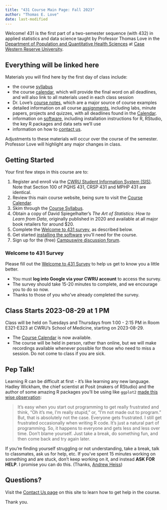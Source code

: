 ```yaml
---
title: "431 Course Main Page: Fall 2023"
author: "Thomas E. Love"
date: last-modified
---
```


Welcome! 431 is the first part of a two-semester sequence (with 432) in applied statistics and data science taught by Professor Thomas Love in the [Department of Population and Quantitative Health Sciences](https://case.edu/medicine/pqhs/) at [Case Western Reserve University](https://case.edu/).

## Everything will be linked here

Materials you will find here by the first day of class include:

-   the course [syllabus](https://thomaselove.github.io/431-syllabus-2023/)
-   the course [calendar](calendar.qmd), which will provide the final word on all deadlines, and will also link to all materials used in each class session
-   Dr. Love's [course notes](https://thomaselove.github.io/431-notes/), which are a major source of course examples
-   detailed information on all course [assignments](assignments.qmd), including labs, minute papers, projects and quizzes, with all deadlines found in the [Calendar](calendar.qmd).
-   information on [software](software.qmd), including installation instructions for R, RStudio, the key R packages and data sets we'll use
-   information on how to [contact us](contact.qmd).

Adjustments to these materials will occur over the course of the semester. Professor Love will highlight any major changes in class.

## Getting Started

Your first few steps in this course are to:

1.  Register and enroll via the [CWRU Student Information System (SIS)](https://sis.case.edu/). Note that Section 100 of PQHS 431, CRSP 431 and MPHP 431 are identical.
2.  Review this main course website, being sure to visit the [Course Calendar](calendar.qmd).
3.  Skim through the [Course Syllabus](https://thomaselove.github.io/431-syllabus-2023/).
4.  Obtain a copy of David Spiegelhalter's *The Art of Statistics: How to Learn from Data*, originally published in 2020 and available at all major book retailers for around \$20.
5.  Complete the [Welcome to 431 survey](https://bit.ly/431-2023-welcome-survey), as described below.
6.  Get started [installing the software](software.qmd) you'll need for the course.
7.  Sign up for the (free) [Campuswire discussion forum](campuswire.qmd).

### Welcome to 431 Survey

Please fill out the [Welcome to 431 Survey](https://bit.ly/431-2023-welcome-survey) to help us get to know you a little better.

-   You must **log into Google via your CWRU account** to access the survey.
-   The survey should take 15-20 minutes to complete, and we encourage you to do so now.
-   Thanks to those of you who've already completed the survey.

## Class Starts 2023-08-29 at 1 PM

Class will be held on Tuesdays and Thursdays from 1:00 - 2:15 PM in Room E321-E323 at CWRU's School of Medicine, starting on 2023-08-29.

-   The [Course Calendar](calendar.qmd) is now available.
-   The course will be held in person, rather than online, but we will make recordings available whenever possible for those who need to miss a session. Do not come to class if you are sick.

## Pep Talk!

Learning R can be difficult at first - it's like learning any new language. Hadley Wickham, the chief scientist at Posit (makers of RStudio) and the author of some amazing R packages you'll be using like `ggplot2` [made this wise observation](https://r-posts.com/advice-to-young-and-old-programmers-a-conversation-with-hadley-wickham/):

> It's easy when you start out programming to get really frustrated and think, "Oh it's me, I'm really stupid," or, "I'm not made out to program." But, that is absolutely not the case. Everyone gets frustrated. I still get frustrated occasionally when writing R code. It's just a natural part of programming. So, it happens to everyone and gets less and less over time. Don't blame yourself. Just take a break, do something fun, and then come back and try again later.

If you're finding yourself struggling or not understanding, take a break, talk to classmates, ask us for help, etc. If you've spent 15 minutes working on something and are stuck, don't keep working on it, and instead **ASK FOR HELP**. I promise you can do this. (Thanks, [Andrew Heiss](https://evalf19.classes.andrewheiss.com/syllabus/#pep-talk))

## Questions?

Visit the [Contact Us page](contact.qmd) on this site to learn how to get help in the course.

Thank you.
